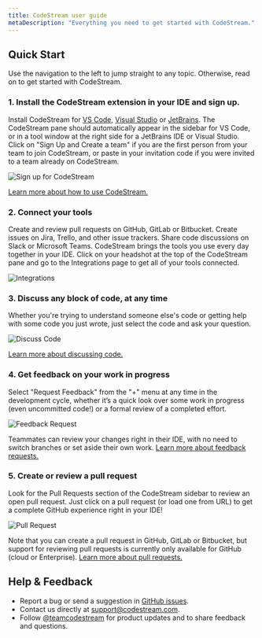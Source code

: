 ```yaml
---
title: CodeStream user guide
metaDescription: "Everything you need to get started with CodeStream."
---
```


## Quick Start

Use the navigation to the left to jump straight to any topic. Otherwise, read on
to get started with CodeStream.

### 1. Install the CodeStream extension in your IDE and sign up.

Install CodeStream for [VS
Code](https://marketplace.visualstudio.com/items?itemName=CodeStream.codestream),
[Visual
Studio](https://marketplace.visualstudio.com/items?itemName=CodeStream.codestream-vs) or
[JetBrains](https://plugins.jetbrains.com/plugin/12206-codestream). The CodeStream pane should
automatically appear in the sidebar for VS Code, or in a tool window at the
right side for a JetBrains IDE or Visual Studio. Click on "Sign Up and Create a
team" if you are the first person from your team to join CodeStream, or paste in
your invitation code if you were invited to a team already on CodeStream.

![Sign up for CodeStream](/images/QS-SignUp3.png)

[Learn more about how to use CodeStream.](/docs/codestream/start-here/install-codestream)

### 2. Connect your tools

Create and review pull requests on GitHub, GitLab or Bitbucket. Create issues on
Jira, Trello, and other issue trackers. Share code discussions on Slack or
Microsoft Teams. CodeStream brings the tools you use every day together in your
IDE. Click on your headshot at the top of the CodeStream pane and go to the
Integrations page to get all of your tools connected.

![Integrations](/images/QS-Integrations.png)

### 3. Discuss any block of code, at any time

Whether you're trying to understand someone else's code or getting help with
some code you just wrote, just select the code and ask your question.

![Discuss Code](/images/QS-DiscussCode1.png)

[Learn more about discussing code.](/docs/codestream/how-use-codestream/discuss-code)

### 4. Get feedback on your work in progress

Select "Request Feedback" from the "+" menu at any time in the development
cycle, whether it’s a quick look over some work in progress (even uncommitted
code!) or a formal review of a completed effort.

![Feedback Request](/images/QS-FeedbackRequest.png)

Teammates can review your changes right in their IDE, with no need to switch
branches or set aside their own work. [Learn more about feedback
requests.](/docs/codestream/how-use-codestream/feedback-requests-section)

### 5. Create or review a pull request

Look for the Pull Requests section of the CodeStream sidebar to review an open
pull request. Just click on a pull request (or load one from URL) to get a
complete GitHub experience right in your IDE!

![Pull Request](/images/QS-PullRequest.png)

Note that you can create a pull request in GitHub, GitLab or Bitbucket, but
support for reviewing pull requests is currently only available for GitHub
(cloud or Enterprise). [Learn more about pull requests.](/docs/codestream/how-use-codestream/pull-requests-section)

## Help & Feedback

* Report a bug or send a suggestion in [GitHub issues](https://github.com/TeamCodeStream/CodeStream/issues).
* Contact us directly at [support@codestream.com](mailto:support@codestream.com).
* Follow [@teamcodestream](http://twitter.com/teamcodestream) for product updates and to share feedback and questions.